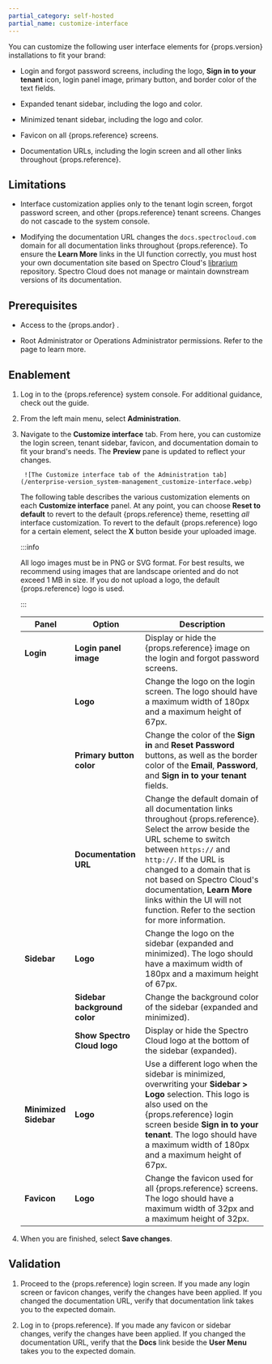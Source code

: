 ```yaml
---
partial_category: self-hosted
partial_name: customize-interface
---
```


You can customize the following user interface elements for {props.version} installations to fit your brand:

- Login and forgot password screens, including the logo, **Sign in to your tenant** icon, login panel image, primary button, and border color of the text fields. 

- Expanded tenant sidebar, including the logo and color.

- Minimized tenant sidebar, including the logo and color.

- Favicon on all {props.reference} screens.

- Documentation URLs, including the login screen and all other links throughout {props.reference}.

## Limitations

- Interface customization applies only to the tenant login screen, forgot password screen, and other {props.reference} tenant screens. Changes do not cascade to the system console.

- Modifying the documentation URL changes the `docs.spectrocloud.com` domain for all documentation links throughout {props.reference}. To ensure the **Learn More** links in the UI function correctly, you must host your own documentation site based on Spectro Cloud's [librarium](https://github.com/spectrocloud/librarium) repository. Spectro Cloud does not manage or maintain downstream versions of its documentation.

## Prerequisites

- Access to the {props.andor} 
    <PaletteVertexUrlMapper
        edition={props.edition}
        text="system console"
        url="/system-management/#access-the-system-console"
      /> .

- Root Administrator or Operations Administrator permissions. Refer to the 
  <PaletteVertexUrlMapper
     edition={props.edition}
     text="Account Management"
     url="/system-management/account-management"
   /> page to learn more.

## Enablement

1. Log in to the {props.reference} system console. For additional guidance, check out the
    <PaletteVertexUrlMapper
        edition={props.edition}
        text="Access the System Console"
        url="/system-management/#access-the-system-console"
    /> guide.

2. From the left main menu, select **Administration**. 

3. Navigate to the **Customize interface** tab. From here, you can customize the login screen, tenant sidebar, favicon, and documentation domain to fit your brand's needs. The **Preview** pane is updated to reflect your changes.

        ![The Customize interface tab of the Administration tab](/enterprise-version_system-management_customize-interface.webp)

    The following table describes the various customization elements on each **Customize interface** panel. At any point, you can choose **Reset to default** to revert to the default {props.reference} theme, resetting _all_ interface customization. To revert to the default {props.reference} logo for a certain element, select the **X** button beside your uploaded image.

    :::info

    All logo images must be in PNG or SVG format. For best results, we recommend using images that are landscape oriented and do not exceed 1 MB in size. If you do not upload a logo, the default {props.reference} logo is used.

    :::

    | Panel                   | Option                                                                      | Description |
    | --------------------- | -------------------------------------------------------------------------------- | --- |
    | **Login**             | **Login panel image** | Display or hide the {props.reference} image on the login and forgot password screens.  | 
    | | **Logo** | Change the logo on the login screen. The logo should have a maximum width of 180px and a maximum height of 67px. | 
    | | **Primary button color** | Change the color of the **Sign in** and **Reset Password** buttons, as well as the border color of the **Email**, **Password**, and **Sign in to your tenant** fields. | 
    | | **Documentation URL** | Change the default domain of all documentation links throughout {props.reference}. Select the arrow beside the URL scheme to switch between `https://` and `http://`. If the URL is changed to a domain that is not based on Spectro Cloud's documentation, **Learn More** links within the UI will not function. Refer to the <PaletteVertexUrlMapper edition={props.edition} text="Limitations" url="/system-management/customize-interface/#limitations" /> section for more information. | 
    | **Sidebar**           | **Logo** | Change the logo on the sidebar (expanded and minimized). The logo should have a maximum width of 180px and a maximum height of 67px. |
    | | **Sidebar background color** | Change the background color of the sidebar (expanded and minimized). | 
    | | **Show Spectro Cloud logo** | Display or hide the Spectro Cloud logo at the bottom of the sidebar (expanded). |
    | **Minimized Sidebar** | **Logo** | Use a different logo when the sidebar is minimized, overwriting your **Sidebar > Logo** selection. This logo is also used on the {props.reference} login screen beside **Sign in to your tenant**. The logo should have a maximum width of 180px and a maximum height of 67px. |
    | **Favicon**           | **Logo** | Change the favicon used for all {props.reference} screens. The logo should have a maximum width of 32px and a maximum height of 32px. |

4. When you are finished, select **Save changes**.

## Validation

1. Proceed to the {props.reference} login screen. If you made any login screen or favicon changes, verify the changes have been applied. If you changed the documentation URL, verify that documentation link takes you to the expected domain.

2. Log in to {props.reference}. If you made any favicon or sidebar changes, verify the changes have been applied. If you changed the documentation URL, verify that the **Docs** link beside the **User Menu** takes you to the expected domain.

